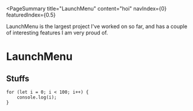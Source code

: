 <PageSummary 
    title="LaunchMenu"
    content="hoi"
    navIndex={0}
    featuredIndex={0.5}
>

LaunchMenu is the largest project I've worked on so far, and has a couple of interesting features I am very proud of.

</PageSummary>

# LaunchMenu

## Stuffs

<YTPlayer video="NkJ9LF_8hIQ" />

```tsx title=shit.tsx
for (let i = 0; i < 100; i++) {
    console.log(i);
}
```
